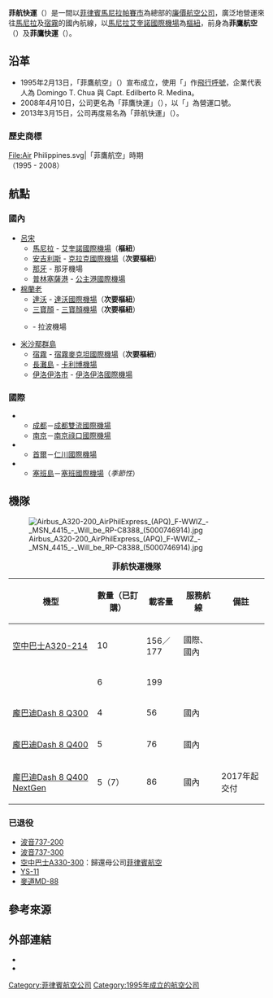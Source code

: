 {{Distinguish|飛鷹航空}}
{{Infobox Airline 
| airline          = 菲航快運
| nativename       = {{lang|en|PAL Express}}
| image            = 
| image_size       =
<!-- 
| logo             = <!-- 檔案不存在 PAL_Express_logo.svg ，可從英文維基百科取得 -->
| logo_size        = 300px
 -->
| alt              =
| caption          =
| IATA             = 2P
| ICAO             = GAP
| callsign         = AIRPHIL
| parent           = [[菲律賓航空|菲律賓航空]]
| founded          = {{start date and years ago|1995|2|13|df=yes}}
| hubs             = {{nowrap|[[馬尼拉艾奎諾國際機場|馬尼拉艾奎諾國際機場]]}}
| secondary_hubs   = {{Unbulleted list|[[宿霧麥克坦國際機場|宿霧麥克坦國際機場]]|[[達沃國際機場|達沃國際機場]]|[[三寶顏機場|三寶顏機場]]|[[克拉克國際機場|克拉克國際機場]]}}
| focus_cities     = 
| frequent_flyer   = {{lang|en|Mabuhay Miles}}
| subsidiaries     = 
| lounge           = {{lang|en|Mabuhay Lounge}}
| alliance         = 
| fleet_size       = 25
| destinations     = {{link-en|菲航快運飛行航線|PAL Express destinations|32}}
| company_slogan   = {{lang|en|The Heart of the Filipino}}<br />（菲律賓之心）
| headquarters     = {{PHI}} [[馬尼拉|馬尼拉]][[帕賽市|帕賽市]]<br /><small>（R1 Hangar, Andrews Avenue）</small>
| key_people       = {{Unbulleted list|[[陳永栽|陳永栽]]<small>（[[董事會主席|主席]]）</small>|{{lang|es|Bonifacio Sam}}<small>（[[總裁|總裁]]）</small>}}
| website          = {{URL|http://www.philippineairlines.com/|}}
}}

'''菲航快運'''（{{lang-en|'''PAL Express'''}}）是一間以[[菲律賓|菲律賓]][[馬尼拉|馬尼拉]][[帕賽市|帕賽市]]為總部的[[廉價航空公司|廉價航空公司]]，廣泛地營運來往[[馬尼拉|馬尼拉]]及[[宿霧|宿霧]]的國內航線，以[[馬尼拉艾奎諾國際機場|馬尼拉艾奎諾國際機場]]為[[樞紐機場|樞紐]]，前身為'''菲鷹航空'''（{{lang|en|'''Air Philippines'''}}）及'''菲鷹快運'''（{{lang|en|'''Airphil Express'''}}）。

== 沿革 == 
* 1995年2月13日，「菲鷹航空」（{{lang|en|Air Philippines}}）宣布成立，使用「{{lang|en|AIRPHIL}}」作[[航空公司呼号|飛行呼號]]，企業代表人為 Domingo T. Chua 與 Capt. Edilberto R. Medina。
* 2008年4月10日，公司更名為「菲鷹快運」（{{lang|en|Airphil Express}}），以「{{lang|en|Fly with us!}}」為營運口號。
* 2013年3月15日，公司再度易名為「菲航快運」（{{lang|en|PAL Express}}）。

=== 歷史商標 ===
<gallery>
File:Air Philippines.svg|「菲鷹航空」時期<br />（1995 - 2008）
<!-- 檔案不存在 File:Airphilexpresslogo.png|「菲鷹快運」時期<br />（2008 - 2013） ，可從英文維基百科取得 -->
<!-- 檔案不存在 File:PAL Express logo.svg|「菲航快運」時期<br />（2013年至今） ，可從英文維基百科取得 -->
</gallery>

== 航點 ==
=== 國內 ===
* [[呂宋|呂宋]]
** [[馬尼拉|馬尼拉]] - [[艾奎諾國際機場|艾奎諾國際機場]]（'''樞紐'''）
** [[安吉利斯|安吉利斯]] - [[克拉克國際機場|克拉克國際機場]]（'''次要樞紐'''）
** [[那牙市_(南甘马仁省)|那牙]] - 那牙機場
** [[普林塞薩港|普林塞薩港]] - [[公主港國際機場|公主港國際機場]]
* [[棉蘭老|棉蘭老]]
** [[達沃|達沃]] - [[達沃國際機場|達沃國際機場]]（'''次要樞紐'''）
** [[三寶顏|三寶顏]] - [[三寶顏機場|三寶顏機場]]（'''次要樞紐'''）
** {{link-en|奧三棉示|Ozamiz}} - 拉波機場
* [[米沙鄢群島|米沙鄢群島]]
** [[宿霧|宿霧]] - [[宿霧麥克坦國際機場|宿霧麥克坦國際機場]]（'''次要樞紐'''）
** [[長灘島|長灘島]] - [[卡利博機場|卡利博機場]]
** [[伊洛伊洛市|伊洛伊洛市]] - [[伊洛伊洛國際機場|伊洛伊洛國際機場]]
=== 國際 ===
* {{CHN}}
** [[成都|成都]]－[[成都雙流國際機場|成都雙流國際機場]]
** [[南京|南京]]－[[南京祿口國際機場|南京祿口國際機場]]
* {{KOR}}
** [[首爾|首爾]]－[[仁川國際機場|仁川國際機場]]
* {{MNP}}
** [[塞班島|塞班島]]－[[塞班國際機場|塞班國際機場]]（''季節性''）

== 機隊 ==
[[File:Airbus_A320-200_AirPhilExpress_(APQ)_F-WWIZ_-_MSN_4415_-_Will_be_RP-C8388_(5000746914).jpg|thumb]]
<center>
{| class="toccolours sortable" border="1" cellpadding="3" style="border-collapse:collapse"
|+ '''菲航快運機隊'''
|- bgcolor=darkorange
!機型
!數量（已訂購）
!載客量
!服務航線
!備註
|-
|[[空中客车A320|空中巴士A320-214]]
|10
|156／177
|國際、國內
|
|-
|{{link-en|空中巴士A321-214|Airbus A321}}
|6
|199
|
|-
|[[Dash_8|龐巴迪Dash 8 Q300]]
|4
|56
|國內
|
|-
|[[龐巴迪Dash_8|龐巴迪Dash 8 Q400]]
|5
|76
|國內
|
|-
|[[龐巴迪Dash_8|龐巴迪Dash 8 Q400 NextGen]]
|5（7）
|86
|國內
|2017年起交付
|}
</center>

=== 已退役 ===
* [[波音737|波音737-200]]
* [[波音737|波音737-300]]
* [[空中巴士A330|空中巴士A330-300]]：歸還母公司[[菲律賓航空|菲律賓航空]]
* [[YS-11|YS-11]]
* [[麥道MD-80|麥道MD-88]]

== 參考來源 ==
{{Reflist}}

== 外部連結 ==
* {{Official|http://www.philippineairlines.com|菲律賓航空公司官網}}
* {{Official|http://www.airphils.com/|前「菲鷹航空」官網}}

{{Airlines of the Philippines}}

[[Category:菲律賓航空公司|Category:菲律賓航空公司]]
[[Category:1995年成立的航空公司|Category:1995年成立的航空公司]]